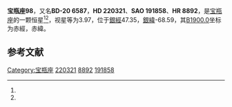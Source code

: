 {{Starbox begin
| name = 宝瓶座98
}}
{{Starbox observe
| epoch = [[J2000.0|J2000.0]]
| constell = [[宝瓶座|宝瓶座]]<ref name=SIMBAD>{{cite web
 | url=http://simbad.u-strasbg.fr/simbad/sim-id?Ident=HR+8892
 | title =Pulsating variable Star
 | publisher=Centre de Données astronomiques de Strasbourg
 | work=SIMBAD
 | accessdate=2012-07-13}}</ref><ref name=DATA>{{cite web
 | url=http://vizier.u-strasbg.fr/viz-bin/VizieR-5?-out.add=.&-source=5050&-corr=PK=HR&-out.max=9999&HR=8892
 | title=VizieR Detailed Page
 | accessdate=2012-07-13
 | archive-date=2016-03-05
 | archive-url=https://web.archive.org/web/20160305020213/http://vizier.u-strasbg.fr/viz-bin/VizieR-5?-out.add=.&-source=5050&-corr=PK=HR&-out.max=9999&HR=8892
 | dead-url=no
 }}</ref>
| 星官 = 
| ra = {{RA|23|22|58.2}}<ref name=SIMBAD /><ref name=DATA />
| dec = {{DEC|-20|6|2}}<ref name=SIMBAD /><ref name=DATA />
| appmag_v = 3.97<ref name=SIMBAD /><ref name=DATA />
}}
{{Starbox character
| class = K0III<ref name=SIMBAD /><ref name=DATA />
| b-v = 1.1<ref name=SIMBAD /><ref name=DATA />
| u-b = 0.95<ref name=SIMBAD /><ref name=DATA />
| r-i = 0.6<ref name=SIMBAD /><ref name=DATA />
| variable = 
}}
{{Starbox astrometry
| radial_v = 0.95
| prop_mo_ra = -7
| parallax = 0.036
| p_error = 
}}
{{Starbox catalog
| names =BD-20 6587，[[SAO星表|SAO]] 191858，[[HD星表|HD]] 220321，[[HR星表|HR]] 8892}}
{{Starbox reference |Simbad=HR+8892}}
{{Starbox end}}

'''宝瓶座98'''，又名'''BD-20 6587'''，'''HD 220321'''、'''SAO 191858'''、'''HR 8892'''，是[[宝瓶座|宝瓶座]]的一颗恒星<ref name=SIMBAD /><ref name=DATA />，视星等为3.97，位于[[銀道座標系|銀經]]47.35，[[銀道座標系|銀緯]]-68.59，其[[B1900.0|B1900.0]]坐标为赤經{{RA|23|17|43.1}}，赤緯{{DEC|-20|-68.59|47}}。

== 参考文献 ==
{{reflist}}

{{star-stub}}

{{宝瓶座恒星}}
[[Category:宝瓶座|Category:宝瓶座]]
[[Category:HD和HDE天體|220321]]
[[Category:HR天體|8892]]
[[Category:SAO天體|191858]]